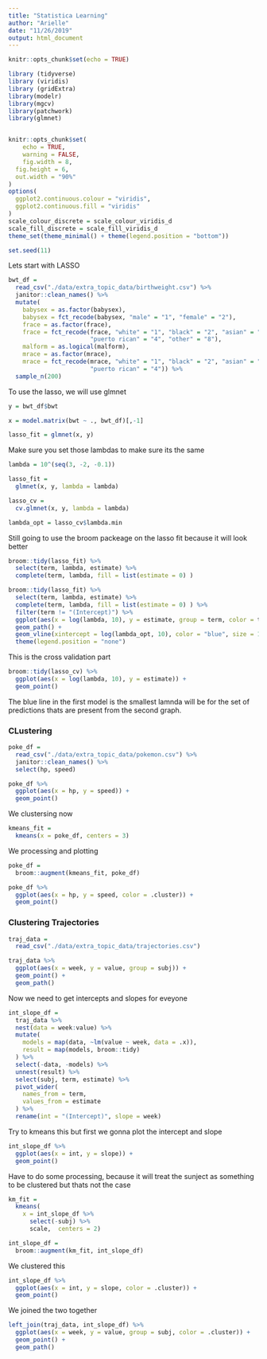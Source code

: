 ```yaml
---
title: "Statistica Learning"
author: "Arielle"
date: "11/26/2019"
output: html_document
---
```


```r
knitr::opts_chunk$set(echo = TRUE)

library (tidyverse)
library (viridis)
library (gridExtra)
library(modelr)
library(mgcv)
library(patchwork)
library(glmnet)


knitr::opts_chunk$set(
	echo = TRUE,
	warning = FALSE,
	fig.width = 8, 
  fig.height = 6,
  out.width = "90%"
)
options(
  ggplot2.continuous.colour = "viridis",
  ggplot2.continuous.fill = "viridis"
)
scale_colour_discrete = scale_colour_viridis_d
scale_fill_discrete = scale_fill_viridis_d
theme_set(theme_minimal() + theme(legend.position = "bottom"))

set.seed(11)
```

Lets start with LASSO

```r
bwt_df = 
  read_csv("./data/extra_topic_data/birthweight.csv") %>% 
  janitor::clean_names() %>%
  mutate(
    babysex = as.factor(babysex),
    babysex = fct_recode(babysex, "male" = "1", "female" = "2"),
    frace = as.factor(frace),
    frace = fct_recode(frace, "white" = "1", "black" = "2", "asian" = "3", 
                       "puerto rican" = "4", "other" = "8"),
    malform = as.logical(malform),
    mrace = as.factor(mrace),
    mrace = fct_recode(mrace, "white" = "1", "black" = "2", "asian" = "3", 
                       "puerto rican" = "4")) %>% 
  sample_n(200)
```

To use the lasso, we will use glmnet

```r
y = bwt_df$bwt

x = model.matrix(bwt ~ ., bwt_df)[,-1]
```

```r
lasso_fit = glmnet(x, y)
```

Make sure you set those lambdas to make sure its the same

```r
lambda = 10^(seq(3, -2, -0.1))

lasso_fit =
  glmnet(x, y, lambda = lambda)

lasso_cv =
  cv.glmnet(x, y, lambda = lambda)

lambda_opt = lasso_cv$lambda.min
```

Still going to use the broom packeage on the lasso fit because it will look better 

```r
broom::tidy(lasso_fit) %>% 
  select(term, lambda, estimate) %>% 
  complete(term, lambda, fill = list(estimate = 0) ) 
```

```r
broom::tidy(lasso_fit) %>% 
  select(term, lambda, estimate) %>% 
  complete(term, lambda, fill = list(estimate = 0) ) %>% 
  filter(term != "(Intercept)") %>% 
  ggplot(aes(x = log(lambda, 10), y = estimate, group = term, color = term)) + 
  geom_path() + 
  geom_vline(xintercept = log(lambda_opt, 10), color = "blue", size = 1.2) +
  theme(legend.position = "none")
```

This is the cross validation part 

```r
broom::tidy(lasso_cv) %>% 
  ggplot(aes(x = log(lambda, 10), y = estimate)) + 
  geom_point() 
```

The blue line in the first model is the smallest lamnda will be for the set of predictions thats are present from the second graph. 


### CLustering 

```r
poke_df = 
  read_csv("./data/extra_topic_data/pokemon.csv") %>% 
  janitor::clean_names() %>% 
  select(hp, speed)
```

```r
poke_df %>% 
  ggplot(aes(x = hp, y = speed)) + 
  geom_point()
```


We clustersing now 

```r
kmeans_fit =
  kmeans(x = poke_df, centers = 3)
```


We processing and plotting 

```r
poke_df =
  broom::augment(kmeans_fit, poke_df)

poke_df %>% 
  ggplot(aes(x = hp, y = speed, color = .cluster)) +
  geom_point()
```

### Clustering Trajectories 

```r
traj_data = 
  read_csv("./data/extra_topic_data/trajectories.csv")

traj_data %>% 
  ggplot(aes(x = week, y = value, group = subj)) + 
  geom_point() + 
  geom_path()
```

Now we need to get intercepts and slopes for eveyone 
```r
int_slope_df = 
  traj_data %>% 
  nest(data = week:value) %>% 
  mutate(
    models = map(data, ~lm(value ~ week, data = .x)),
    result = map(models, broom::tidy)
  ) %>% 
  select(-data, -models) %>% 
  unnest(result) %>% 
  select(subj, term, estimate) %>% 
  pivot_wider(
    names_from = term,
    values_from = estimate
  ) %>% 
  rename(int = "(Intercept)", slope = week)
```

Try to kmeans this but first we gonna plot the intercept and slope

```r
int_slope_df %>% 
  ggplot(aes(x = int, y = slope)) + 
  geom_point()
```

Have to do some processing, because it will treat the sunject as something to be clustered but thats not the case

```r
km_fit = 
  kmeans(
    x = int_slope_df %>% 
      select(-subj) %>% 
      scale,  centers = 2)

int_slope_df =
  broom::augment(km_fit, int_slope_df)
```

We clustered this

```r
int_slope_df %>% 
  ggplot(aes(x = int, y = slope, color = .cluster)) +
  geom_point()
```

We joined the two together

```r
left_join(traj_data, int_slope_df) %>% 
  ggplot(aes(x = week, y = value, group = subj, color = .cluster)) + 
  geom_point() + 
  geom_path() 
```


